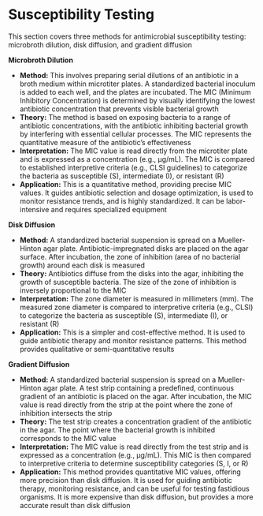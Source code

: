 #  Susceptibility Testing {-}

This section covers three methods for antimicrobial susceptibility testing: microbroth dilution, disk diffusion, and gradient diffusion

**Microbroth Dilution**

*   **Method:** This involves preparing serial dilutions of an antibiotic in a broth medium within microtiter plates. A standardized bacterial inoculum is added to each well, and the plates are incubated. The MIC (Minimum Inhibitory Concentration) is determined by visually identifying the lowest antibiotic concentration that prevents visible bacterial growth
*   **Theory:** The method is based on exposing bacteria to a range of antibiotic concentrations, with the antibiotic inhibiting bacterial growth by interfering with essential cellular processes. The MIC represents the quantitative measure of the antibiotic's effectiveness
*   **Interpretation:** The MIC value is read directly from the microtiter plate and is expressed as a concentration (e.g., µg/mL). The MIC is compared to established interpretive criteria (e.g., CLSI guidelines) to categorize the bacteria as susceptible (S), intermediate (I), or resistant (R)
*   **Application:** This is a quantitative method, providing precise MIC values. It guides antibiotic selection and dosage optimization, is used to monitor resistance trends, and is highly standardized. It can be labor-intensive and requires specialized equipment

**Disk Diffusion**

*   **Method:** A standardized bacterial suspension is spread on a Mueller-Hinton agar plate. Antibiotic-impregnated disks are placed on the agar surface. After incubation, the zone of inhibition (area of no bacterial growth) around each disk is measured
*   **Theory:** Antibiotics diffuse from the disks into the agar, inhibiting the growth of susceptible bacteria. The size of the zone of inhibition is inversely proportional to the MIC
*   **Interpretation:** The zone diameter is measured in millimeters (mm). The measured zone diameter is compared to interpretive criteria (e.g., CLSI) to categorize the bacteria as susceptible (S), intermediate (I), or resistant (R)
*   **Application:** This is a simpler and cost-effective method. It is used to guide antibiotic therapy and monitor resistance patterns. This method provides qualitative or semi-quantitative results

**Gradient Diffusion**

*   **Method:** A standardized bacterial suspension is spread on a Mueller-Hinton agar plate. A test strip containing a predefined, continuous gradient of an antibiotic is placed on the agar. After incubation, the MIC value is read directly from the strip at the point where the zone of inhibition intersects the strip
*   **Theory:** The test strip creates a concentration gradient of the antibiotic in the agar. The point where the bacterial growth is inhibited corresponds to the MIC value
*   **Interpretation:** The MIC value is read directly from the test strip and is expressed as a concentration (e.g., µg/mL). This MIC is then compared to interpretive criteria to determine susceptibility categories (S, I, or R)
*   **Application:** This method provides quantitative MIC values, offering more precision than disk diffusion. It is used for guiding antibiotic therapy, monitoring resistance, and can be useful for testing fastidious organisms. It is more expensive than disk diffusion, but provides a more accurate result than disk diffusion
